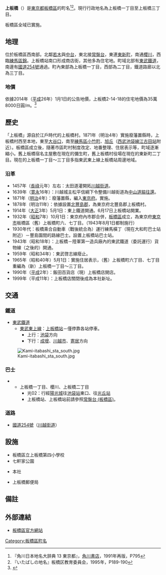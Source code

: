 {{Pathnav|日本|東京都|板橋區|frame=1}}
{{Infobox Settlement
|official_name =  上板橋
|native_name =
|image_skyline = Kamiitabashitobuline.JPG
|imagesize = 250px
|image_caption = 東武啓志線跡地
|image_flag =
|image_seal =
| image_map =
| map_caption =
|subdivision_type = [[國家|國家]]
|subdivision_name = [[File:Flag_of_Japan.svg|border]] [[日本|日本]]
|subdivision_type1 = [[都道府縣|都道府縣]]
|subdivision_name1 = [[File:Flag_of_Tokyo_Prefecture.svg|25px]] [[東京都|東京都]]
|subdivision_type2 = [[東京都特別區|特別區]]
|subdivision_name2 = [[File:Flag_of_Itabashi,_Tokyo.svg|25px]] [[板橋區_(日本)|板橋區]]
|subdivision_type3 =
|subdivision_name3 =
|established_title =
|established_date =
|government_type =
|leader_title =
|leader_name =
|area_magnitude =
|area_total_sq_mi =
|area_total_km2 = 0.402
|area_land_sq_mi =
|area_land_km2 =
|area_urban_sq_mi =
|area_urban_km2 =
|area_metro_km2 =
|area_metro_sq_mi =
|population_as_of= 2014年（[[平成|平成]]26年）9月1日
|population_footnotes =<ref>{{Cite web |url=http://www.city.itabashi.tokyo.jp/c_kurashi/063/attached/attach_63751_1.xls |title=住民基本台帳による町丁目別世帯数及び人口表-東京都板橋区 |accessdate=2014-10-04 |archive-date=2014-09-14 |archive-url=https://web.archive.org/web/20140914133843/http://www.city.itabashi.tokyo.jp/c_kurashi/063/attached/attach_63751_1.xls |dead-url=yes }}</ref>
|population_total = 8732
|population_urban =
|population_metro =
|population_density_sq_mi =
|population_density_km2 = auto
| timezone = [[日本標準時間|JST]]
| utc_offset = +9
|timezone_DST =
|utc_offset_DST =
|latd=|latm=|lats=|latNS=
|longd=|longm=|longs=|longEW=
|elevation_footnotes=
|elevation_m =
|elevation_ft =
|postal_code_type = [[郵遞區號|郵遞區號]]
|postal_code = 174-0076　
|area_code = 03
|website =
|footnotes =
}}
'''上板橋'''（{{jpn|j=上板橋|hg=かみいたばし|rm=Kami-itabashi|f=y}}）是[[東京都|東京都]][[板橋區_(日本)|板橋區]]的町名<ref name="kado">『角川日本地名大辞典 13 東京都』，[[角川書店|角川書店]]，1991年再版，P795 </ref><ref name="ita">『いたばしの地名』板橋区教育委員会，1995年，P189-190</ref>。現行行政地名為上板橋一丁目至上板橋三丁目。

板橋區全域已實施{{link-ja|住居表示|住居表示}}。

== 地理 ==
位於板橋區西南部。北鄰[[若木_(板橋區)|若木]]與[[中台_(板橋區)|中台]]，東北接[[常盤台_(板橋區)|常盤台]]，東連[[東新町_(板橋區)|東新町]]，南通[[櫻川_(板橋區)|櫻川]]，西臨[[練馬區|練馬區]][[錦_(練馬區)|錦]]。上板橋站南口形成商店街，其他多為住宅地。町域北部有[[東武鐵道|東武鐵道]]，南邊有[[國道254號|國道254號]]通過。町內東部為上板橋一丁目，西部為二丁目，鐵道路廊以北為三丁目。

=== 地價 ===
依據2014年（[[平成|平成]]26年）1月1日的公告地價，上板橋2-14-18的住宅地價為35萬8000日圓/m{{sup|2}}。<ref>{{Cite web |url=http://www.land.mlit.go.jp/landPrice/AriaServlet?MOD=2&TYP=0 |title=国土交通省地価公示・都道府県地価調査 |accessdate=2014-10-04 |archive-date=2014-10-06 |archive-url=https://web.archive.org/web/20141006081829/http://www.land.mlit.go.jp/landPrice/AriaServlet?MOD=2&TYP=0 |dead-url=no }}</ref>

== 歷史 ==
「上板橋」源自於江戶時代的上板橋村。1871年（明治4年）實施廢藩置縣時，上板橋村西至本地，東至[[大谷口_(板橋區)|大谷口]]，南至[[練馬區|練馬區]][[小竹町_(練馬區)|小竹町]]、[[旭丘_(練馬區)|旭丘]]（[[西武池袋線|西武池袋線]][[江古田站|江古田站]]附近）。板橋區成立後，隨著市區町村制度改定、地番整理、住居表示等，町域逐漸縮小。舊上板橋宿名主屋敷在現在的彌生町，舊上板橋村役場在現在的東新町二丁目。現在的上板橋一丁目～三丁目多指東武東上線上板橋站周邊地域。
=== 沿革 ===
* 1457年（[[長祿|長祿]]元年）左右：太田道灌開拓[[川越街道|川越街道]]。
* 1639年（[[寛永|寛永]]16年）：川越城主松平信綱下令整備川越街道為[[中山道|中山道]][[脇往還|脇往還]]。
* 1871年（[[明治|明治]]4年）：廢藩置縣，編入[[東京府|東京府]]。實施{{link-ja|大區小區制|大区小区制}}。
* 1878年（明治11年）：依據{{link-ja|郡區町村編制法|郡区町村編制法}}設置[[北豐島郡|北豐島郡]]，為東京府北豐島郡上板橋村。
* 1914年（[[大正|大正]]3年）5月1日：東上鐵道開通。6月17日上板橋站開業。
* 1932年（[[昭和|昭和]]7年）10月1日：東京府內市郡合併，[[板橋區_(日本)|板橋區]]成立，為東京府[[東京市|東京市]]板橋區（舊）上板橋町六、七丁目。（1943年8月1日都制施行）
* 1930年代：板橋乘合自動車（戰後統合為{{link-ja|國際興業巴士|国際興業バス}}）運行練馬橫丁（現在大和町巴士站附近）－豐島園間的路線巴士。設置上板橋站巴士站。
* 1943年（昭和18年）：上板橋－陸軍第一造兵廠內的東武鐵道（委託運行）貨物線（之後的{{link-ja|東武啓志線|東武啓志線}}）開通。
* 1959年（昭和34年）：東武啓志線廢止。
* 1965年（昭和40年）5月1日：實施住居表示，（舊）上板橋町六丁目、七丁目重編為（新）上板橋一丁目～三丁目。
* 1990年（[[平成|平成]]2年）：飯田百貨店（現{{link-ja|Comodi-iida|コモディイイダ}}）上板橋店開店。
* 1999年（平成11年）：{{link-ja|東武STORE|東武ストア}}上板橋店關閉後成為本社新址。

== 交通 ==
=== 鐵道 ===
* [[東武鐵道|東武鐵道]]
** [[東武東上本線|東武東上線]]：[[上板橋站|上板橋站]]－僅停靠各站停車。
*** 上行：[[池袋站|池袋]]方向
*** 下行：[[成增站|成增]]、[[川越市站|川越市]]、[[寄居站|寄居]]方向
[[File:Kami-itabashi_sta_south.jpg|thumb]]

=== 巴士 ===
* {{link-ja|國際興業巴士|国際興業バス}}
** 上板橋一丁目、櫻川、上板橋二丁目
***光02：行經[[太陽城_(東京)|陽光城]]往[[池袋站|池袋站]]東口、往[[光丘站|光丘站]]
*** 上板橋站、上板橋站前請參照[[常盤台_(板橋區)|常盤台 (板橋區)]]。

=== 道路 ===
* [[國道254號|國道254號]]（[[川越街道|川越街道]]）

== 設施 ==
* 板橋區立上板橋第四小學校
* 七軒家公園
* {{link-ja|東武STORE|東武ストア}}本社
* 上板橋郵便局

== 備註 ==
{{reflist}}

== 外部連結 ==
* [http://www.city.itabashi.tokyo.jp/ 板橋區官方網站]{{Wayback|url=http://www.city.itabashi.tokyo.jp/ |date=20140925083024 }}

{{板橋區的町名}}
{{DEFAULTSORT:Kami-Itabashi}}
[[Category:板橋區町名|Category:板橋區町名]]